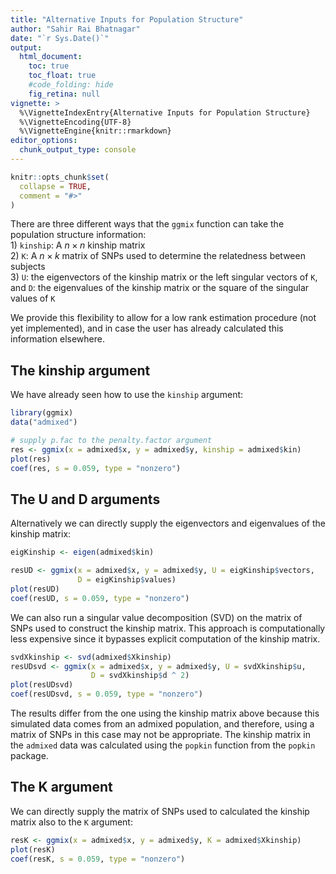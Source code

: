 ```yaml
---
title: "Alternative Inputs for Population Structure"
author: "Sahir Rai Bhatnagar"
date: "`r Sys.Date()`"
output:
  html_document:
    toc: true
    toc_float: true
    #code_folding: hide
    fig_retina: null
vignette: >
  %\VignetteIndexEntry{Alternative Inputs for Population Structure}
  %\VignetteEncoding{UTF-8}
  %\VignetteEngine{knitr::rmarkdown}
editor_options: 
  chunk_output_type: console
---
```


```r
knitr::opts_chunk$set(
  collapse = TRUE,
  comment = "#>"
)
```

There are three different ways that the `ggmix` function can take the population structure information:  
1) `kinship`: A $n \times n$ kinship matrix  
2) `K`: A $n \times k$ matrix of SNPs used to determine the relatedness between subjects  
3) `U`: the eigenvectors of the kinship matrix or the left singular vectors of `K`, and `D`: the eigenvalues of the kinship matrix or the square of the singular values of `K`  

We provide this flexibility to allow for a low rank estimation procedure (not yet implemented), and in case the user has already calculated this information elsewhere.  


## The kinship argument

We have already seen how to use the `kinship` argument:  


```r
library(ggmix)
data("admixed")

# supply p.fac to the penalty.factor argument
res <- ggmix(x = admixed$x, y = admixed$y, kinship = admixed$kin)
plot(res)
coef(res, s = 0.059, type = "nonzero")
```



## The U and D arguments

Alternatively we can directly supply the eigenvectors and eigenvalues of the kinship matrix:

```r
eigKinship <- eigen(admixed$kin)

resUD <- ggmix(x = admixed$x, y = admixed$y, U = eigKinship$vectors,
               D = eigKinship$values)
plot(resUD)
coef(resUD, s = 0.059, type = "nonzero")
```

We can also run a singular value decomposition (SVD) on the matrix of SNPs used to construct the kinship matrix. This approach is computationally less expensive since it bypasses explicit computation of the kinship matrix.

```r
svdXkinship <- svd(admixed$Xkinship)
resUDsvd <- ggmix(x = admixed$x, y = admixed$y, U = svdXkinship$u,
                  D = svdXkinship$d ^ 2)
plot(resUDsvd)
coef(resUDsvd, s = 0.059, type = "nonzero")
```

The results differ from the one using the kinship matrix above because this simulated data comes from an admixed population, and therefore, using a matrix of SNPs in this case may not be appropriate. The kinship matrix in the `admixed` data was calculated using the `popkin` function from the `popkin` package.  

## The K argument

We can directly supply the matrix of SNPs used to calculated the kinship matrix also to the `K` argument:

```r
resK <- ggmix(x = admixed$x, y = admixed$y, K = admixed$Xkinship)
plot(resK)
coef(resK, s = 0.059, type = "nonzero")
```

